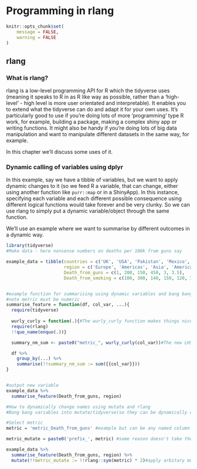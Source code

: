 
# Programming in rlang
```r
knitr::opts_chunk$set(
	message = FALSE,
	warning = FALSE
)
```

## rlang

### What is rlang?

rlang is a low-level programming API for R which the tidyverse uses (meaning it speaks to R in as R like way as possible, rather than a 'high-level' - high level is more user orientated and interpretable). It  enables you to extend what the tidyverse can do and adapt it for your own uses. It's particularly good to use if you're doing lots of more 'programming' type R work, for example, building a package, making a complex shiny app or writing functions. It might also be handy if you're doing lots of big data manipulation and want to manipulate different datasets in the same way, for example.

In this chapter we'll discuss some uses of it.

### Dynamic calling of variables using dplyr

In this example, say we have a tibble of variables, but we want to apply dynamic changes to it (so we feed R a variable, that can change, either using another function like `purr::map` or in a ShinyApp). In this instance, specifying each variable and each different possible consequence using different logical functions would take forever and be very clunky. So we can use rlang to simply put a dynamic variable/object through the same function.

We'll use an example where we want to summarise by different outcomes in a dynamic way.

```r
library(tidyverse)
#Make data - here nonsense numbers on deaths per 100k from guns say

example_data = tibble(countries = c('UK', 'USA', 'Pakistan', 'Mexico', 'Ireland', 'Estonia'),
                      region = c('Europe', 'Americas', 'Asia', 'Americas', 'Europe', 'Europe'),
                      Death_from_guns = c(1, 200, 150, 450, 3, 3.5),
                      Death_from_smoking = c(100, 300, 140, 150, 120, 300))


#example function for summarising using dynamic variables and bang bangs
#note metric must be numeric
summarise_feature = function(df, col_var, ...){
  require(tidyverse)
  
  wurly_curly = function(.){#The wurly_curly function makes things nicer
  require(rlang)
  !!quo_name(enquo(.))}

  summary_nm_sum <- paste0("metric_", wurly_curly(col_var))#The new LHS variable must have a different name from that on the RHS

  df %>%
    group_by(...) %>% 
    summarise(!!summary_nm_sum := sum({{col_var}}))
}


#output new variable
example_data %>% 
  summarise_feature(Death_from_guns, region) 

#How to dynamically change names using mutate and rlang
#Bang bang variables into mutate/tidyverse(so they can be dynamically changed)

#Select metric
metric = 'metric_Death_from_guns' #example but can be any named column

metric_mutate = paste0('prefix_', metric) #some reason doesn't take these within the mutate function so has to be outside

example_data %>% 
  summarise_feature(Death_from_guns, region) %>% 
  mutate(!!metric_mutate := !!rlang::sym(metric) * 2)#apply arbitary multiplication by two
```
